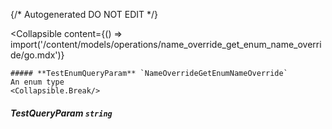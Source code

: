 {/* Autogenerated DO NOT EDIT  */}

<Collapsible
    content={() => import('/content/models/operations/name_override_get_enum_name_override/go.mdx')}
>
    ##### **TestEnumQueryParam** `NameOverrideGetEnumNameOverride`
    An enum type
    <Collapsible.Break/>
</Collapsible>

##### **TestQueryParam** `string`

